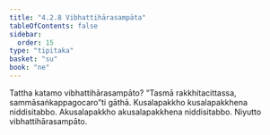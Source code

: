 ```yaml
---
title: "4.2.8 Vibhattihārasampāta"
tableOfContents: false
sidebar:
  order: 15
type: "tipitaka"
basket: "su"
book: "ne"
---
```



<DynamicBreadcrumb />

<Division number="70" book="ne" bookNo="27" page="87">

<Paragraph number="512" book="ne">
Tattha katamo vibhattihārasampāto?
</Paragraph>

<Paragraph number="513" book="ne">
“Tasmā rakkhitacittassa, sammāsaṅkappagocaro”ti gāthā. Kusalapakkho kusalapakkhena niddisitabbo. Akusalapakkho akusalapakkhena niddisitabbo.

</Paragraph>
</Division>

<Paragraph number="514" type="center" book="ne">
Niyutto vibhattihārasampāto.
</Paragraph>